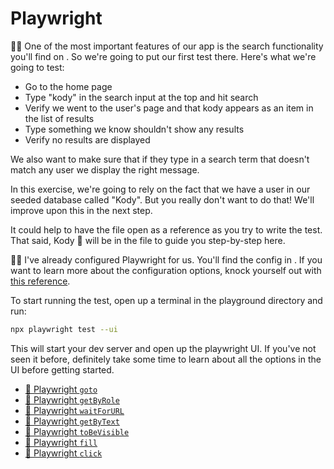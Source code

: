 # Playwright

<EpicVideo url="https://www.epicweb.dev/workshops/web-application-testing/end-to-end/writing-automated-tests-with-playwright-ui-mode" />

👨‍💼 One of the most important features of our app is the search functionality
you'll find on <LinkToApp to="/users" />. So we're going to put our first test
there. Here's what we're going to test:

- Go to the home page
- Type "kody" in the search input at the top and hit search
- Verify we went to the user's page and that kody appears as an item in the list
  of results
- Type something we know shouldn't show any results
- Verify no results are displayed

We also want to make sure that if they type in a search term that doesn't match
any user we display the right message.

<callout-info>
	In this exercise, we're going to rely on the fact that we have a user in our
	seeded database called "Kody". But you really don't want to do that! We'll
	improve upon this in the next step.
</callout-info>

It could help to have the <InlineFile file="app/routes/users+/index.tsx" /> file
open as a reference as you try to write the test. That said, Kody 🐨 will be in
the <InlineFile file="tests/e2e/search.test.ts" /> file to guide you
step-by-step here.

🧝‍♂️ I've already configured Playwright for us. You'll find the config
in <InlineFile file="playwright.config.ts" />. If you want to learn more about
the configuration options, knock yourself out with
[this reference](https://playwright.dev/docs/test-configuration).

To start running the test, open up a terminal in the playground directory and
run:

```sh nonumber
npx playwright test --ui
```

This will start your dev server and open up the playwright UI. If you've not
seen it before, definitely take some time to learn about all the options in the
UI before getting started.

- [📜 Playwright `goto`](https://playwright.dev/docs/api/class-page#page-goto)
- [📜 Playwright `getByRole`](https://playwright.dev/docs/api/class-page#page-get-by-role)
- [📜 Playwright `waitForURL`](https://playwright.dev/docs/api/class-page#page-wait-for-url)
- [📜 Playwright `getByText`](https://playwright.dev/docs/api/class-page#page-get-by-text)
- [📜 Playwright `toBeVisible`](https://playwright.dev/docs/api/class-locatorassertions#locator-assertions-to-be-visible)
- [📜 Playwright `fill`](https://playwright.dev/docs/api/class-locator#locator-fill)
- [📜 Playwright `click`](https://playwright.dev/docs/api/class-locator#locator-click)
